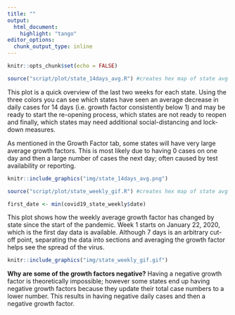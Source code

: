 ```yaml
---
title: ""
output:
  html_document:
    highlight: "tango"
editor_options: 
  chunk_output_type: inline
---
```


```r
knitr::opts_chunk$set(echo = FALSE)
```


```r
source("script/plot/state_14days_avg.R") #creates hex map of state avg gf for past n days
```


This plot is a quick overview of the last two weeks for each state.  Using the three colors you can see which states have seen an average decrease in daily cases for 14 days (i.e. growth factor consistently below 1) and may be ready to start the re-opening process, which states are not ready to reopen and finally, which states may need additional social-distancing and lock-down measures.  

As mentioned in the Growth Factor tab, some states will have very large average growth factors.  This is most likely due to having 0 cases on one day and then a large number of cases the next day; often caused by test availability or reporting.  

```r
knitr::include_graphics("img/state_14days_avg.png")
```


```r
source("script/plot/state_weekly_gif.R") #creates hex map of state avg gf for past n days

first_date <- min(covid19_state_weekly$date)
```


This plot shows how the weekly average growth factor has changed by state since the start of the pandemic.  Week 1 starts on January 22, 2020, which is the first day data is available.  Although 7 days is an arbitrary cut-off point, separating the data into sections and averaging the growth factor helps see the spread of the virus. 

```r
knitr::include_graphics("img/state_weekly_gif.gif")
```

**Why are some of the growth factors negative?**
Having a negative growth factor is theoretically impossible; however some states end up having negative growth factors because they update their total case numbers to a lower number.  This results in having negative daily cases and then a negative growth factor.  